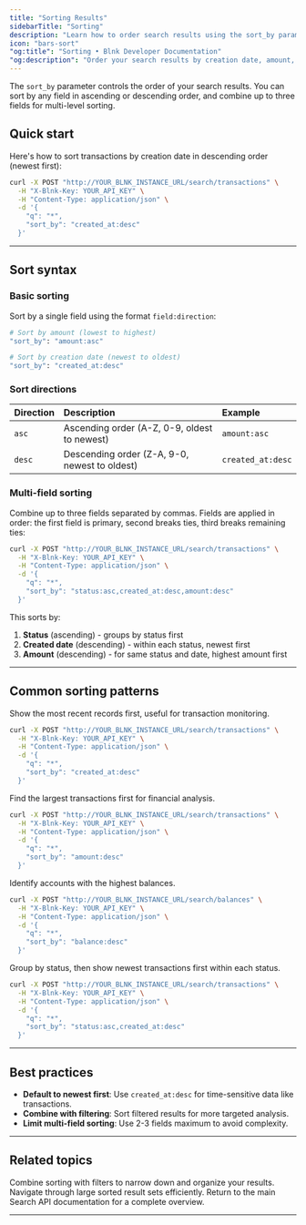 ```yaml
---
title: "Sorting Results"
sidebarTitle: "Sorting"
description: "Learn how to order search results using the sort_by parameter"
icon: "bars-sort"
"og:title": "Sorting • Blnk Developer Documentation"
"og:description": "Order your search results by creation date, amount, status, or combine multiple fields for multi-level sorting."
---
```



The `sort_by` parameter controls the order of your search results. You can sort by any field in ascending or descending order, and combine up to three fields for multi-level sorting.

## Quick start

Here's how to sort transactions by creation date in descending order (newest first):

```bash
curl -X POST "http://YOUR_BLNK_INSTANCE_URL/search/transactions" \
  -H "X-Blnk-Key: YOUR_API_KEY" \
  -H "Content-Type: application/json" \
  -d '{
    "q": "*",
    "sort_by": "created_at:desc"
  }'
```

---

## Sort syntax

### Basic sorting

Sort by a single field using the format `field:direction`:

```bash
# Sort by amount (lowest to highest)
"sort_by": "amount:asc"

# Sort by creation date (newest to oldest)
"sort_by": "created_at:desc"
```

### Sort directions

| Direction | Description | Example |
| :--- | :--- | :--- |
| `asc` | Ascending order (A-Z, 0-9, oldest to newest) | `amount:asc` |
| `desc` | Descending order (Z-A, 9-0, newest to oldest) | `created_at:desc` |

### Multi-field sorting

Combine up to three fields separated by commas. Fields are applied in order: the first field is primary, second breaks ties, third breaks remaining ties:

```bash
curl -X POST "http://YOUR_BLNK_INSTANCE_URL/search/transactions" \
  -H "X-Blnk-Key: YOUR_API_KEY" \
  -H "Content-Type: application/json" \
  -d '{
    "q": "*",
    "sort_by": "status:asc,created_at:desc,amount:desc"
  }'
```

This sorts by:
1. **Status** (ascending) - groups by status first
2. **Created date** (descending) - within each status, newest first  
3. **Amount** (descending) - for same status and date, highest amount first

---

## Common sorting patterns

<Steps>
<Step title="Sort by creation date">
Show the most recent records first, useful for transaction monitoring.

```bash
curl -X POST "http://YOUR_BLNK_INSTANCE_URL/search/transactions" \
  -H "X-Blnk-Key: YOUR_API_KEY" \
  -H "Content-Type: application/json" \
  -d '{
    "q": "*",
    "sort_by": "created_at:desc"
  }'
```
</Step>

<Step title="Sort by amount">
Find the largest transactions first for financial analysis.

```bash
curl -X POST "http://YOUR_BLNK_INSTANCE_URL/search/transactions" \
  -H "X-Blnk-Key: YOUR_API_KEY" \
  -H "Content-Type: application/json" \
  -d '{
    "q": "*",
    "sort_by": "amount:desc"
  }'
```
</Step>

<Step title="Sort balances by amount">
Identify accounts with the highest balances.

```bash
curl -X POST "http://YOUR_BLNK_INSTANCE_URL/search/balances" \
  -H "X-Blnk-Key: YOUR_API_KEY" \
  -H "Content-Type: application/json" \
  -d '{
    "q": "*",
    "sort_by": "balance:desc"
  }'
```
</Step>

<Step title="Multi-level transaction sorting">
Group by status, then show newest transactions first within each status.

```bash
curl -X POST "http://YOUR_BLNK_INSTANCE_URL/search/transactions" \
  -H "X-Blnk-Key: YOUR_API_KEY" \
  -H "Content-Type: application/json" \
  -d '{
    "q": "*",
    "sort_by": "status:asc,created_at:desc"
  }'
```
</Step>
</Steps>

---

## Best practices

- **Default to newest first**: Use `created_at:desc` for time-sensitive data like transactions.
- **Combine with filtering**: Sort filtered results for more targeted analysis.
- **Limit multi-field sorting**: Use 2-3 fields maximum to avoid complexity.

---

## Related topics

<CardGroup cols={1}>
  <Card title="Filtering" iconType="duotone" icon="filter" href="/search/filtering">
    Combine sorting with filters to narrow down and organize your results.
  </Card>
  
  <Card title="Pagination" iconType="duotone" icon="list" href="/search/pagination">
    Navigate through large sorted result sets efficiently.
  </Card>
  
  <Card title="Search overview" iconType="duotone" icon="magnifying-glass" href="/search/overview">
    Return to the main Search API documentation for a complete overview.
  </Card>
</CardGroup>

---

<NeedHelp />